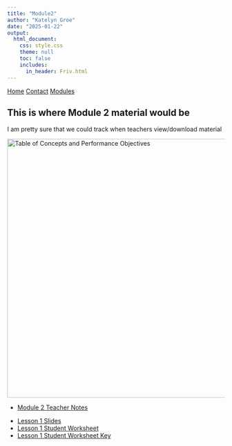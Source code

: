 ```yaml
---
title: "Module2"
author: "Katelyn Groe"
date: "2025-01-22"
output:
  html_document:
    css: style.css
    theme: null
    toc: false
    includes:
      in_header: Friv.html
---
```


<nav>
  <a href="index.html">Home</a>
  <a href="contact.html">Contact</a>
  <a href="Modules.html">Modules</a>
</nav>

<p style="margin-bottom: 20px;">

## This is where Module 2 material would be

I am pretty sure that we could track when teachers view/download material

<img src="GPS.png" alt="Table of Concepts and Performance Objectives" width="600">

- [Module 2 Teacher Notes](Random PDF.pdf)
<p>
- [Lesson 1 Slides](RandomSlides.pdf)
- [Lesson 1 Student Worksheet](Random PDF.pdf) 
- [Lesson 1 Student Worksheet Key](Random PDF.pdf) 

